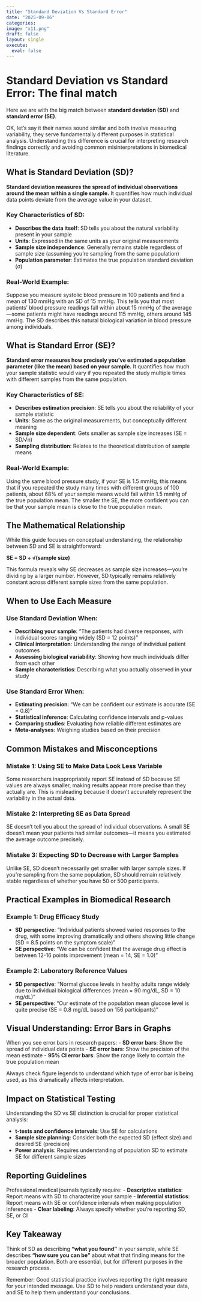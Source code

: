 ```yaml
---
title: "Standard Deviation Vs Standard Error"
date: "2025-09-06"
categories:
image: "x11.png"
draft: false
layout: single
execute: 
  eval: false
---
```



# Standard Deviation vs Standard Error: The final match

Here we are with the big match between **standard deviation (SD)** and **standard error (SE)**. 

OK, let's say it their names sound similar and both involve measuring variability, they serve fundamentally different purposes in statistical analysis. Understanding this difference is crucial for interpreting research findings correctly and avoiding common misinterpretations in biomedical literature.

## What is Standard Deviation (SD)?

**Standard deviation measures the spread of individual observations around the mean within a single sample.** It quantifies how much individual data points deviate from the average value in your dataset.

### Key Characteristics of SD:
- **Describes the data itself**: SD tells you about the natural variability present in your sample
- **Units**: Expressed in the same units as your original measurements
- **Sample size independence**: Generally remains stable regardless of sample size (assuming you're sampling from the same population)
- **Population parameter**: Estimates the true population standard deviation (σ)

### Real-World Example:
Suppose you measure systolic blood pressure in 100 patients and find a mean of 130 mmHg with an SD of 15 mmHg. This tells you that most patients' blood pressure readings fall within about 15 mmHg of the average—some patients might have readings around 115 mmHg, others around 145 mmHg. The SD describes this natural biological variation in blood pressure among individuals.

## What is Standard Error (SE)?

**Standard error measures how precisely you've estimated a population parameter (like the mean) based on your sample.** It quantifies how much your sample statistic would vary if you repeated the study multiple times with different samples from the same population.

### Key Characteristics of SE:
- **Describes estimation precision**: SE tells you about the reliability of your sample statistic
- **Units**: Same as the original measurements, but conceptually different meaning
- **Sample size dependent**: Gets smaller as sample size increases (SE = SD/√n)
- **Sampling distribution**: Relates to the theoretical distribution of sample means

### Real-World Example:
Using the same blood pressure study, if your SE is 1.5 mmHg, this means that if you repeated the study many times with different groups of 100 patients, about 68% of your sample means would fall within 1.5 mmHg of the true population mean. The smaller the SE, the more confident you can be that your sample mean is close to the true population mean.

## The Mathematical Relationship

While this guide focuses on conceptual understanding, the relationship between SD and SE is straightforward:

**SE = SD ÷ √(sample size)**

This formula reveals why SE decreases as sample size increases—you're dividing by a larger number. However, SD typically remains relatively constant across different sample sizes from the same population.

## When to Use Each Measure

### Use Standard Deviation When:
- **Describing your sample**: "The patients had diverse responses, with individual scores ranging widely (SD = 12 points)"
- **Clinical interpretation**: Understanding the range of individual patient outcomes
- **Assessing biological variability**: Showing how much individuals differ from each other
- **Sample characteristics**: Describing what you actually observed in your study

### Use Standard Error When:
- **Estimating precision**: "We can be confident our estimate is accurate (SE = 0.8)"
- **Statistical inference**: Calculating confidence intervals and p-values
- **Comparing studies**: Evaluating how reliable different estimates are
- **Meta-analyses**: Weighing studies based on their precision

## Common Mistakes and Misconceptions

### Mistake 1: Using SE to Make Data Look Less Variable
Some researchers inappropriately report SE instead of SD because SE values are always smaller, making results appear more precise than they actually are. This is misleading because it doesn't accurately represent the variability in the actual data.

### Mistake 2: Interpreting SE as Data Spread
SE doesn't tell you about the spread of individual observations. A small SE doesn't mean your patients had similar outcomes—it means you estimated the average outcome precisely.

### Mistake 3: Expecting SD to Decrease with Larger Samples
Unlike SE, SD doesn't necessarily get smaller with larger sample sizes. If you're sampling from the same population, SD should remain relatively stable regardless of whether you have 50 or 500 participants.

## Practical Examples in Biomedical Research

### Example 1: Drug Efficacy Study
- **SD perspective**: "Individual patients showed varied responses to the drug, with some improving dramatically and others showing little change (SD = 8.5 points on the symptom scale)"
- **SE perspective**: "We can be confident that the average drug effect is between 12-16 points improvement (mean = 14, SE = 1.0)"

### Example 2: Laboratory Reference Values
- **SD perspective**: "Normal glucose levels in healthy adults range widely due to individual biological differences (mean = 90 mg/dL, SD = 10 mg/dL)"
- **SE perspective**: "Our estimate of the population mean glucose level is quite precise (SE = 0.8 mg/dL based on 156 participants)"

## Visual Understanding: Error Bars in Graphs

When you see error bars in research papers:
- **SD error bars**: Show the spread of individual data points
- **SE error bars**: Show the precision of the mean estimate
- **95% CI error bars**: Show the range likely to contain the true population mean

Always check figure legends to understand which type of error bar is being used, as this dramatically affects interpretation.

## Impact on Statistical Testing

Understanding the SD vs SE distinction is crucial for proper statistical analysis:

- **t-tests and confidence intervals**: Use SE for calculations
- **Sample size planning**: Consider both the expected SD (effect size) and desired SE (precision)
- **Power analysis**: Requires understanding of population SD to estimate SE for different sample sizes

## Reporting Guidelines

Professional medical journals typically require:
- **Descriptive statistics**: Report means with SD to characterize your sample
- **Inferential statistics**: Report means with SE or confidence intervals when making population inferences
- **Clear labeling**: Always specify whether you're reporting SD, SE, or CI

## Key Takeaway

Think of SD as describing **"what you found"** in your sample, while SE describes **"how sure you can be"** about what that finding means for the broader population. Both are essential, but for different purposes in the research process.

Remember: Good statistical practice involves reporting the right measure for your intended message. Use SD to help readers understand your data, and SE to help them understand your conclusions.
